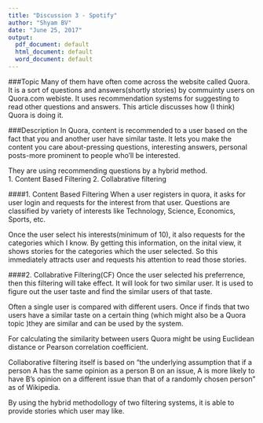 ```yaml
---
title: "Discussion 3 - Spotify"
author: "Shyam BV"
date: "June 25, 2017"
output:
  pdf_document: default
  html_document: default
  word_document: default
---
```


###Topic
Many of them have often come across the website called Quora. It is a sort of questions and answers(shortly stories) by commuinty users on Quora.com webiste. It uses recommendation systems  for suggesting to read other questions and answers. This article discusses how (I think) Quora is doing it.

###Description
In Quora, content is recommended to a user based on the fact that you and another user have similar taste. It lets you make the content you care about-pressing questions, interesting answers, personal posts-more prominent to people who'll be interested.

They are using recommending questions by a hybrid method.
 <br>
1. Content Based Filtering
2. Collabrative filtering
 <br>
 
####1. Content Based Filtering
When a user registers in quora, it asks for user login and requests for the interest from that user. Questions are classified by variety of interests like Technology, Science, Economics, Sports, etc.

Once the user select his interests(minimum of 10), it also requests for the categories which I know. By getting this information, on the inital view, it shows stories for the categories which the user selected. So this immediately attracts user and requests his attention to read those stories.

####2. Collabrative Filtering(CF)
Once the user selected his preferrence, then this filtering will take effect. It will look for two similar user. It is used to figure out the user taste and find the similar users of that taste.
 
Often a single user is compared with different users. Once if finds that two users have a similar taste on a certain thing (which might also be a Quora topic )they are similar and can be used by the system.

For calculating the similarity between users Quora might be using Euclidean distance or Pearson correlation coefficient.

Collaborative filtering itself is based on "the underlying assumption that if a person A has the same opinion as a person B on an issue, A is more likely to have B's opinion on a different issue than that of a randomly chosen person" as of Wikipedia.


By using the hybrid methodollogy of two filtering systems, it is able to provide stories which user may like. 